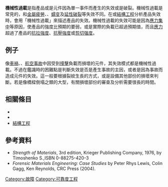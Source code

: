 {{多個問題|
{{expand|time=2017-12-06T21:29:54+00:00}}
{{refimprove|time=2017-12-06T21:29:54+00:00}}
{{unreferenced|time=2016-08-09T09:15:52+00:00}}
}}
<!--{{nofootnotes|date=November 2008}}-->
'''機械性過載'''是指產品或是元件因為單一事件而產生的失效或是破裂。機械性過載是常見的{{le|失效模式|failure mode}}，和[[金屬疲勞|金屬疲勞]]、{{le|應力鬆弛|stress relaxation}}、[[蠕变|蠕变]]及[[延性破裂|延性破裂]]等失效不同。在{{le|鑑識工程|forensic engineering}}或[[結構工程|結構工程]]分析產品失效時，會用「機械性過載」來描述產品的失效。機械性過載的失效可能是因為[[應力集中|應力集中]]等原因，使產品的強度比預期的要弱，或是實際的負載已超過預期值，而且[[應力|應力]]超過了產品的[[抗拉強度|抗拉強度]]、[[抗壓強度|抗壓強度]]或[[剪切强度|剪切强度]]。

==例子==
{{機械失效模式}}
像[[車禍|車禍]]、{{le|火車事故|train crash}}、[[航空事故|航空事故]]中因受到[[撞擊|撞擊]]負載而損壞的元件，其失效模式都是機械性過載。不過在鑑識時的困難點是判斷失效是否是產生事故的主因，或者是因為事故而造成元件的失效。這一般要根據裂紋生長的方式，或是設備其他部份的損壞來判斷。若是像橋樑倒塌之類的大型{{le|結構失效|structural failure}}，有關損壞部份的審查及分析需要很長的時間。

==相關條目==
* {{le|鑑識工程|forensic engineering}}
* {{le|應力分析|Stress analysis}}
* [[結構工程|結構工程]]

==參考資料==
<references/>
* ''Strength of Materials'', 3rd edition, Krieger Publishing Company, 1976, by Timoshenko S.,ISBN 0-88275-420-3
* ''Forensic Materials Engineering: Case Studies'' by Peter Rhys Lewis, Colin Gagg, Ken Reynolds, CRC Press (2004).

{{技術小作品}}

[[Category:故障|Category:故障]]
[[Category:可靠度工程|Category:可靠度工程]]